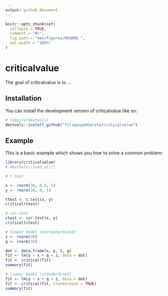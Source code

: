 ```yaml
---
output: github_document
---
```


<!-- README.md is generated from README.Rmd. Please edit that file -->

```r
knitr::opts_chunk$set(
  collapse = TRUE,
  comment = "#>",
  fig.path = "man/figures/README-",
  out.width = "100%"
)
```

# criticalvalue

<!-- badges: start -->
<!-- badges: end -->

The goal of criticalvalue is to ...

## Installation

You can install the development version of criticalvalue like so:

``` r
# require(devtools)
devtools::install_github("filippogambarota/criticalvalue")
```

## Example

This is a basic example which shows you how to solve a common problem:

```r
library(criticalvalue)
# devtools::load_all()

# t-test

x <- rnorm(30, 0.5, 1)
y <- rnorm(30, 0, 1)

ttest <- t.test(x, y)
critical(ttest)

# cor.test
ctest <- cor.test(x, y)
critical(ctest)

# linear model (unstandardized)
z <- rnorm(30)
q <- rnorm(30)

dat <- data.frame(x, y, z, q)
fit <- lm(y ~ x + q + z, data = dat)
fit <- critical(fit)
summary(fit)

# linear model (standardized)
fit <- lm(y ~ x + q + z, data = dat)
fit <- critical(fit, standardize = TRUE)
summary(fit)
```
